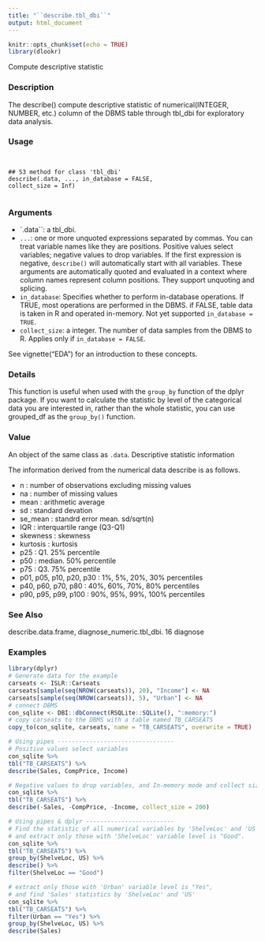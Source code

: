 ```yaml
---
title: "``describe.tbl_dbi``"
output: html_document
---
```


```r
knitr::opts_chunk$set(echo = TRUE)
library(dlookr)
```

 Compute descriptive statistic

### Description 

The describe() compute descriptive statistic of numerical(INTEGER, NUMBER, etc.) column of
the DBMS table through tbl_dbi for exploratory data analysis.

### Usage 
<pre><code>

## S3 method for class 'tbl_dbi'
describe(.data, ..., in_database = FALSE,
collect_size = Inf)

</code></pre>
### Arguments
 
* `.data``:   a tbl_dbi.
* ``...``: one or more unquoted expressions separated by commas. You can treat variable
names like they are positions. Positive values select variables; negative values to drop variables. If the first expression is negative, ``describe()`` will automatically start with all variables. These arguments are automatically quoted and evaluated in a context where column names represent column positions. They support unquoting and splicing.
* ``in_database``: Specifies whether to perform in-database operations. If TRUE, most operations
are performed in the DBMS. if FALSE, table data is taken in R and operated in-memory. Not yet supported ``in_database = TRUE``.
* ``collect_size``: a integer. The number of data samples from the DBMS to R. Applies only if ``in_database = FALSE``.

See vignette("EDA") for an introduction to these concepts.

### Details 

This function is useful when used with the ``group_by`` function of the dplyr package. If you want to calculate the statistic by level of the categorical data you are interested in, rather than the whole statistic, you can use grouped_df as the ``group_by()`` function.

### Value 

An object of the same class as ``.data``.
Descriptive statistic information

The information derived from the numerical data describe is as follows.

*  n : number of observations excluding missing values
*  na : number of missing values
*  mean : arithmetic average
*  sd : standard devation
*  se_mean : standrd error mean. sd/sqrt(n)
*  IQR : interquartile range (Q3-Q1)
*  skewness : skewness
*  kurtosis : kurtosis
*  p25 : Q1. 25% percentile
*  p50 : median. 50% percentile
*  p75 : Q3. 75% percentile
*  p01, p05, p10, p20, p30 : 1%, 5%, 20%, 30% percentiles
*  p40, p60, p70, p80 : 40%, 60%, 70%, 80% percentiles
*  p90, p95, p99, p100 : 90%, 95%, 99%, 100% percentiles

### See Also
 
describe.data.frame, diagnose_numeric.tbl_dbi.
16 diagnose

### Examples
```r

library(dplyr)
# Generate data for the example
carseats <- ISLR::Carseats
carseats[sample(seq(NROW(carseats)), 20), "Income"] <- NA
carseats[sample(seq(NROW(carseats)), 5), "Urban"] <- NA
# connect DBMS
con_sqlite <- DBI::dbConnect(RSQLite::SQLite(), ":memory:")
# copy carseats to the DBMS with a table named TB_CARSEATS
copy_to(con_sqlite, carseats, name = "TB_CARSEATS", overwrite = TRUE)
```

```r
# Using pipes ---------------------------------
# Positive values select variables
con_sqlite %>%
tbl("TB_CARSEATS") %>%
describe(Sales, CompPrice, Income)

```

```r
# Negative values to drop variables, and In-memory mode and collect size is 200
con_sqlite %>%
tbl("TB_CARSEATS") %>%
describe(-Sales, -CompPrice, -Income, collect_size = 200)
```

```r
# Using pipes & dplyr -------------------------
# Find the statistic of all numerical variables by 'ShelveLoc' and 'US',
# and extract only those with 'ShelveLoc' variable level is "Good".
con_sqlite %>%
tbl("TB_CARSEATS") %>%
group_by(ShelveLoc, US) %>%
describe() %>%
filter(ShelveLoc == "Good")
```

```r
# extract only those with 'Urban' variable level is "Yes",
# and find 'Sales' statistics by 'ShelveLoc' and 'US'
con_sqlite %>%
tbl("TB_CARSEATS") %>%
filter(Urban == "Yes") %>%
group_by(ShelveLoc, US) %>%
describe(Sales)
```